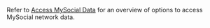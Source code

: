 Refer to [Access MySocial Data](/guides/developer/getting-started/data-serving.mdx) for an overview of options to access MySocial network data.